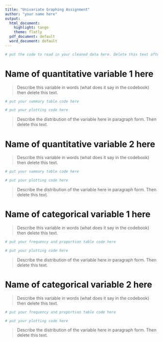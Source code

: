 ```yaml
---
title: "Univariate Graphing Assignment"
author: "your name here"
output:
  html_document:
    highlight: tango
    theme: flatly
  pdf_document: default
  word_document: default
---
```



```r
# put the code to read in your cleaned data here. Delete this text afterward.
```

# Name of quantitative variable 1 here
> Describe this variable in words (what does it say in the codebook) then delete this text. 

```r
# put your summary table code here
```

```r
# put your plotting code here
```

> Describe the distribution of the variable here in paragraph form. Then delete this text. 


# Name of quantitative variable 2 here
> Describe this variable in words (what does it say in the codebook) then delete this text. 

```r
# put your summary table code here
```

```r
# put your plotting code here
```

> Describe the distribution of the variable here in paragraph form. Then delete this text. 


# Name of categorical variable 1 here
> Describe this variable in words (what does it say in the codebook) then delete this text. 

```r
# put your frequency and proportion table code here
```

```r
# put your plotting code here
```

> Describe the distribution of the variable here in paragraph form. Then delete this text. 


# Name of categorical variable 2 here
> Describe this variable in words (what does it say in the codebook) then delete this text. 

```r
# put your frequency and proportion table code here
```

```r
# put your plotting code here
```

> Describe the distribution of the variable here in paragraph form. Then delete this text. 
